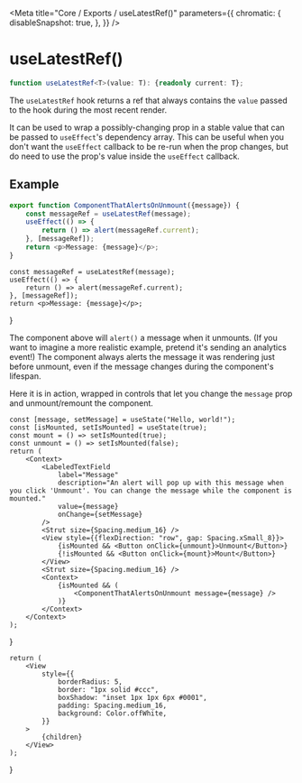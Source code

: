 
<Meta
    title="Core / Exports / useLatestRef()"
    parameters={{
        chromatic: {
            disableSnapshot: true,
        },
    }}
/>

# useLatestRef()

```ts
function useLatestRef<T>(value: T): {readonly current: T};
```

The `useLatestRef` hook returns a ref that always contains the `value` passed
to the hook during the most recent render.

It can be used to wrap a possibly-changing prop in a stable value that can
be passed to `useEffect`'s dependency array. This can be useful when you don't
want the `useEffect` callback to be re-run when the prop changes, but do need
to use the prop's value inside the `useEffect` callback.

## Example

```ts
export function ComponentThatAlertsOnUnmount({message}) {
    const messageRef = useLatestRef(message);
    useEffect(() => {
        return () => alert(messageRef.current);
    }, [messageRef]);
    return <p>Message: {message}</p>;
}
```

    const messageRef = useLatestRef(message);
    useEffect(() => {
        return () => alert(messageRef.current);
    }, [messageRef]);
    return <p>Message: {message}</p>;
}

The component above will `alert()` a message when it unmounts. (If you want to
imagine a more realistic example, pretend it's sending an analytics event!)
The component always alerts the message it was rendering just before unmount,
even if the message changes during the component's lifespan.

Here it is in action, wrapped in controls that let you change the `message`
prop and unmount/remount the component.

<Example1 />

    const [message, setMessage] = useState("Hello, world!");
    const [isMounted, setIsMounted] = useState(true);
    const mount = () => setIsMounted(true);
    const unmount = () => setIsMounted(false);
    return (
        <Context>
            <LabeledTextField
                label="Message"
                description="An alert will pop up with this message when you click 'Unmount'. You can change the message while the component is mounted."
                value={message}
                onChange={setMessage}
            />
            <Strut size={Spacing.medium_16} />
            <View style={{flexDirection: "row", gap: Spacing.xSmall_8}}>
                {isMounted && <Button onClick={unmount}>Unmount</Button>}
                {!isMounted && <Button onClick={mount}>Mount</Button>}
            </View>
            <Strut size={Spacing.medium_16} />
            <Context>
                {isMounted && (
                    <ComponentThatAlertsOnUnmount message={message} />
                )}
            </Context>
        </Context>
    );
}

    return (
        <View
            style={{
                borderRadius: 5,
                border: "1px solid #ccc",
                boxShadow: "inset 1px 1px 6px #0001",
                padding: Spacing.medium_16,
                background: Color.offWhite,
            }}
        >
            {children}
        </View>
    );
}
